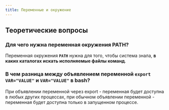 ```yaml
---
title: Переменные и окружение
---
```

## Теоретические вопросы
### Для чего нужна переменная окружения PATH?

Переменная окружения **`PATH`** нужна для того, чтобы система знала, **в каких каталогах искать исполняемые файлы команд**.

### В чем разница между объявлением переменной `export VAR="VALUE"` и `VAR="VALUE"` в bash?

При объявлении переменной через export - переменная будет доступна в любых других процессах, при обычном объявлении переменной - переменная будет доступна только в запущенном процессе.
